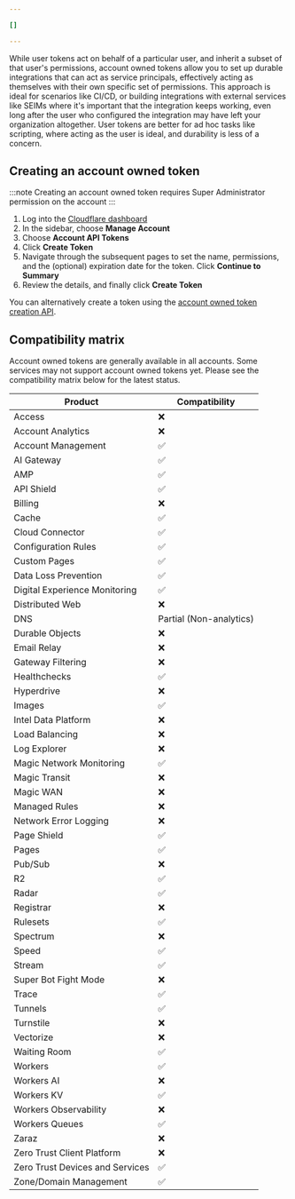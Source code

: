 ```yaml
---

[]

---
```


While user tokens act on behalf of a particular user, and inherit a subset of that user's permissions, account owned tokens allow you to set up durable integrations that can act as service principals, effectively acting as themselves with their own specific set of permissions. This approach is ideal for scenarios like CI/CD, or building integrations with external services like SEIMs where it's important that the integration keeps working, even long after the user who configured the integration may have left your organization altogether. User tokens are better for ad hoc tasks like scripting, where acting as the user is ideal, and durability is less of a concern. 

## Creating an account owned token
:::note
Creating an account owned token requires Super Administrator permission on the account
:::

1. Log into the [Cloudflare dashboard](https://dash.cloudflare.com)
2. In the sidebar, choose **Manage Account**
3. Choose **Account API Tokens**
4. Click **Create Token**
5. Navigate through the subsequent pages to set the name, permissions, and the (optional) expiration date for the token. Click **Continue to Summary**
6. Review the details, and finally click **Create Token**

You can alternatively create a token using the [account owned token creation API](/api-next/resources/accounts/subresources/tokens/methods/create/).

## Compatibility matrix

Account owned tokens are generally available in all accounts. Some services may not support account owned tokens yet. Please see the compatibility matrix below for the latest status. 

| Product | Compatibility |
| --- | --- |
| Access | ❌ |
| Account Analytics | ❌ |
| Account Management | ✅ |
| AI Gateway | ✅ |
| AMP | ✅ |
| API Shield | ✅ |
| Billing | ❌ |
| Cache | ✅ |
| Cloud Connector | ✅ |
| Configuration Rules | ✅ |
| Custom Pages | ✅ |
| Data Loss Prevention | ✅ |
| Digital Experience Monitoring | ✅ |
| Distributed Web | ❌ |
| DNS | Partial (Non-analytics) |
| Durable Objects | ❌ |
| Email Relay | ❌ |
| Gateway Filtering | ❌ |
| Healthchecks | ✅ |
| Hyperdrive | ❌ |
| Images | ✅ |
| Intel Data Platform | ❌ |
| Load Balancing | ❌ |
| Log Explorer | ❌ |
| Magic Network Monitoring | ✅ |
| Magic Transit | ❌ |
| Magic WAN | ❌ |
| Managed Rules | ❌ |
| Network Error Logging | ❌ |
| Page Shield | ✅ |
| Pages | ✅ |
| Pub/Sub | ❌ |
| R2 | ✅ |
| Radar | ✅ |
| Registrar | ❌ |
| Rulesets | ✅ |
| Spectrum | ❌ |
| Speed | ✅ |
| Stream | ✅ |
| Super Bot Fight Mode | ❌ |
| Trace | ✅ |
| Tunnels | ✅ |
| Turnstile | ❌ |
| Vectorize | ❌ |
| Waiting Room | ✅ |
| Workers | ✅ |
| Workers AI | ❌ |
| Workers KV | ✅ |
| Workers Observability | ❌ |
| Workers Queues | ✅ |
| Zaraz | ❌ |
| Zero Trust Client Platform | ❌ |
| Zero Trust Devices and Services | ✅ |
| Zone/Domain Management | ✅ |

